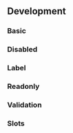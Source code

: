 
## Development

### Basic

<DateInputPlayground height="28rem" />

### Disabled

<DateInputDisabledPlayground />

### Label

<DateInputLabelPlayground height="28rem" />

### Readonly

<DateInputReadonlyPlayground />

### Validation

<DateInputValidationPlayground height="40rem" />

### Slots

<DateInputWithSlotsPlayground height="28rem" />

<PropsApi />
